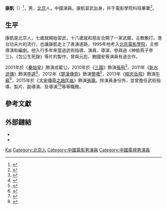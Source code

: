 {{Other uses|other=名为康凯的其他人物|康凯}}
{{藝人
| 姓名 = 康凱
| 類型 = 男演員
| 圖片 = 
| 圖片尺寸 = 
| 圖片簡介 = 
| 本名 = 
| 外文名 = 
| 外文 = 
| 羅馬拼音 = Kang Kai
| 英文名 = 
| 暱稱 = 
| 其他藝名 = 
| 國籍 = {{PRC}}
| 民族 = 
| 籍貫 = 
| 出生日期 = {{birth date and age|1972|3|1}}
| 出生地點 = {{CHNMLD}}
| 逝世日期 = 
| 逝世地點 = 
| 職業 = 影视演员、武术指导、导演
| 語言 = 
| 教育程度 = 
| 母校 = 
| 宗教信仰 = 
| 配偶 = 
| 兒女 = 
| 父母 = 
| 親屬 = 
| 音樂類型 = 
| 演奏樂器 = 
| 出道地點 = 
| 出道日期 = 
| 出道作 = 
| 代表作 = 《三國》、《水滸傳》、《楚漢傳奇》、《精忠岳飛》、《鏢門》
| 著名角色 = 
| 活躍年代 = 
| 唱片公司 = 
| 經紀公司 = 高希希工作室
| 簽名 = 
| 簽名大小 = 
| 簽名替代 = 
| 網站 = 
| 相關團體 = 
| IMDb = 4538594
| 現任成員 = 
| 過往成員 = 
| 著名樂器 = 
| 獎項 = 
}}

'''康凱'''（{{bd|1972年|3月1日||}}）<ref>{{cite web|title=康凱檔案|url=http://www.tudou.com/albumtop/person/m156683-c0-p1.html|publisher=土豆網|access-date=2014-05-31|archive-date=2018-07-23|archive-url=https://web.archive.org/web/20180723122850/http://www.tudou.com/albumtop/person/m156683-c0-p1.html|dead-url=no}}</ref>，男，[[北京市|北京]]人，中國演員。康凱習武出身，并于電影學院科班畢業<ref>{{Cite news|url=http://dailynews.sina.com/bg/ent/tv/sinacn/file/20110824/03002710607.html|title=《三國》張飛扮演者變身李逵：一樣可愛一樣黑|date=2011-08-24|work=新浪|accessdate=2019-03-13|archive-date=2019-08-18|archive-url=https://web.archive.org/web/20190818052812/http://dailynews.sina.com/bg/ent/tv/sinacn/file/20110824/03002710607.html|dead-url=no}}</ref>。

== 生平 ==
康凱是北京人，七歲就開始習武，十八歲就和朋友合開了一家武館，主教散打。港台功夫片的流行，也讓康凱走上了表演道路，1995年他考入[[北京电影学院|北京電影學院]]，主修導演和編劇。他入行多年來當過武術指導、演員、導演，參與過《神偷燕子李三》、《包公生死錄》等片的製作，曾與元彪、鮑國安等演員有過合作。

2001年於《[[秦始皇_(2001年电视剧)|秦始皇]]》飾演戎翟公，2010年於《[[三国_(电视剧)|三國]]》飾演[[張飛|張飛]]<ref>{{cite web|title=《三国》人物谱——康凯：我与张飞都是武者|url=http://ent.qq.com/a/20100613/000584_1.htm|publisher=騰訊娛樂|access-date=2014-06-17|archive-date=2020-12-04|archive-url=https://web.archive.org/web/20201204060549/https://ent.qq.com/a/20100613/000584_1.htm|dead-url=no}}</ref>，2011年《[[水浒传_(2011年电视剧)|新水滸傳]]》飾演[[李逵|李逵]]<ref>{{cite web|title=康凯谈新《水浒》：李逵猛劲上来也很可爱|url=http://ent.qq.com/a/20110710/000031.htm|publisher=騰訊娛樂|access-date=2014-06-17|archive-date=2021-03-05|archive-url=https://web.archive.org/web/20210305074108/https://ent.qq.com/a/20110710/000031.htm|dead-url=no}}</ref>，2012年《[[楚漢傳奇|楚漢傳奇]]》飾演[[樊噲|樊噲]]<ref>{{Cite web|title=康凯《楚汉传奇》城府深 打造“新概念”樊哙|url=http://yule.sohu.com/20120524/n343987385.shtml|publisher=搜狐|access-date=2019-03-13|archive-date=2019-08-12|archive-url=https://web.archive.org/web/20190812195346/http://yule.sohu.com/20120524/n343987385.shtml|dead-url=no}}</ref>，2013年《[[精忠岳飛|精忠岳飛]]》飾演[[牛皋|牛皋]]<ref>{{cite web|title=《精忠岳飞》收官 康凯征战沙场成名将|url=http://ent.sina.com.cn/v/m/2013-07-29/14273974859.shtml|publisher=新浪娛樂|access-date=2014-06-17|archive-date=2019-08-16|archive-url=https://web.archive.org/web/20190816084815/http://ent.sina.com.cn/v/m/2013-07-29/14273974859.shtml|dead-url=no}}</ref>，2015年於《[[大宋傳奇之趙匡胤|大宋傳奇之趙匡胤]]》飾演[[张琼_(北宋)|張瓊]]。除演員身份外，並曾擔任武術指導、製片、副導演、及導演<ref>{{cite web|title=高希希工作室艺人-康凯|url=http://ent.sina.com.cn/v/2010-08-18/12363056069.shtml|publisher=新浪娛樂|access-date=2014-05-31|archive-date=2019-08-20|archive-url=https://web.archive.org/web/20190820095648/http://ent.sina.com.cn/v/2010-08-18/12363056069.shtml|dead-url=no}}</ref><ref>{{Cite web|title=《镖门》杀青 康凯搭档霍建华演热血兄弟|url=http://ent.sina.com.cn/v/m/2014-01-21/17104085595.shtml|access-date=2021-07-08|work=ent.sina.com.cn|archive-date=2019-08-16|archive-url=https://web.archive.org/web/20190816145229/http://ent.sina.com.cn/v/m/2014-01-21/17104085595.shtml|dead-url=no}}</ref>等等職務。

== 參考文獻 ==
{{Reflist}}

== 外部鏈結 ==
* {{Sinaweibo|1179877377|康凱}}
* {{douban people|1315698}}

{{Authority control}}
{{DEFAULTSORT:Kang康}}
[[Category:康姓|Kai]]
[[Category:北京人|Category:北京人]]
[[Category:中國電影男演員|Category:中國電影男演員]]
[[Category:中國電視男演員|Category:中國電視男演員]]